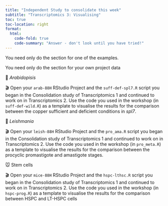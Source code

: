 ```yaml
---
title: "Independent Study to consolidate this week"
subtitle: "Transcriptomics 3: Visualising"
toc: true
toc-location: right
format:
  html:
    code-fold: true
    code-summary: "Answer - don't look until you have tried!"
---
```


You need only do the section for one of the examples.

You need only do the section for your own project data

🎄 *Arabidopisis*

🎬 Open your `arab-88H` RStudio Project and the `suff-def-spl7.R` script
you began in the Consolidation study of Transcriptomics 1 and continued
to work on in Transcriptomics 2. Use the code you used in the workshop
(in `suff-def-wild.R`) as a template to visualise the results for the
comparison between the copper sufficient and deficient conditions in
*spl7*.

💉 *Leishmania*

🎬 Open your `leish-88H` RStudio Project and the `pro_ama.R` script you
began in the Consolidation study of Transcriptomics 1 and continued to
work on in Transcriptomics 2. Use the code you used in the workshop (in
`pro_meta.R`) as a template to visualise the results for the comparison
between the procyclic promastigote and amastigote stages.

🐭 Stem cells

🎬 Open your `mice-88H` RStudio Project and the `hspc-lthsc.R` script
you began in the Consolidation study of Transcriptomics 1 and continued
to work on in Transcriptomics 2. Use the code you used in the workshop
(in `hspc-prog.R`) as a template to visualise the results for the
comparison between HSPC and LT-HSPC cells
